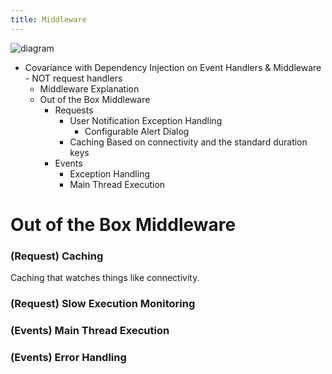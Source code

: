 ```yaml
---
title: Middleware
---
```


<Image src={diagramImg} alt="diagram" />

* Covariance with Dependency Injection on Event Handlers & Middleware - NOT request handlers
    * Middleware Explanation
    * Out of the Box Middleware
        * Requests
            * User Notification Exception Handling
                * Configurable Alert Dialog
            * Caching Based on connectivity and the standard duration keys
        * Events
            * Exception Handling
            * Main Thread Execution


# Out of the Box Middleware

### (Request) Caching
Caching that watches things like connectivity.  

### (Request) Slow Execution Monitoring

### (Events) Main Thread Execution

### (Events) Error Handling